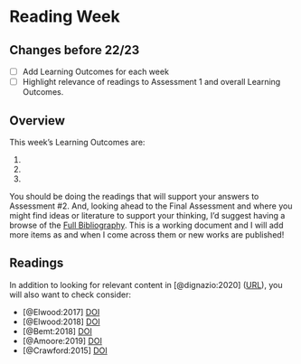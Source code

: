 # Reading Week {.unnumbered}

:::{.callout-warning}
## Changes before 22/23

- [ ] Add Learning Outcomes for each week
- [ ] Highlight relevance of readings to Assessment 1 and overall Learning Outcomes.
:::

## Overview

::: {.callout-important}
This week's Learning Outcomes are:

1. 
2. 
3. 
::: 

You should be doing the readings that will support your answers to Assessment #2. And, looking ahead to the Final Assessment and where you might find ideas or literature to support your thinking, I'd suggest having a browse of the [Full Bibliography](https://github.com/jreades/i2p/blob/master/bib/Bibliography.md). This is a working document and I will add more items as and when I come across them or new works are published!

## Readings

In addition to looking for relevant content in [@dignazio:2020] ([URL](https://bookbook.p
ubpub.org/data-feminism)), you will also want to check consider:

- [@Elwood:2017] [DOI](https://doi.org/10.1080/13658816.2017.1334892)
- [@Elwood:2018] [DOI](https://doi.org/10.1080/0966369X.2018.1465396)
- [@Bemt:2018] [DOI](https://doi.org/10.1080/03098265.2018.1436534)
- [@Amoore:2019] [DOI](https://doi.org/10.1177%2F0263276419851846)
- [@Crawford:2015] [DOI](https://doi.org/10.1007/s10708-014-9597-z)
